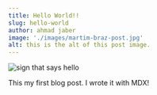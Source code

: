 ```yaml
---
title: Hello World!!
slug: hello-world
author: ahmad jaber
image: './images/martim-braz-post.jpg'
alt: this is the alt of this post image.
---
```


![sign that says hello](./images/martim-braz-post.jpg)

This my first blog post. I wrote it with MDX!
